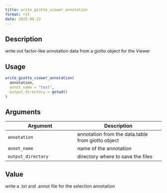 ```yaml
--- 
title: write_giotto_viewer_annotation 
format: rst 
date: 2022-09-22 
--- 
```


## Description

write out factor-like annotation data from a giotto object for the Viewer


## Usage

```r
write_giotto_viewer_annotation(
  annotation,
  annot_name = "test",
  output_directory = getwd()
)
```


## Arguments

Argument      |Description
------------- |----------------
`annotation`     |     annotation from the data.table from giotto object
`annot_name`     |     name of the annotation
`output_directory`     |     directory where to save the files


## Value

write a .txt and .annot file for the selection annotation


